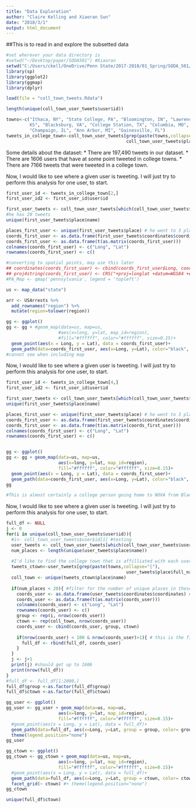 ```yaml
---
title: "Data Exploration"
author: "Claire Kelling and Xiaoran Sun"
date: "2018/3/1"
output: html_document
---
```


##This is to read in and explore the subsetted data
```r
#set wherever your data directory is
#setwd("~/Desktop/paper/SODA501") #Xiaoran
setwd("C:/Users/ckell/OneDrive/Penn State/2017-2018/01_Spring/SODA_501/SODA_501/project/data") #Claire
library(sp)
library(ggplot2)
library(ggmap)
library(dplyr)

load(file = "coll_town_tweets.Rdata")

length(unique(coll_town_user_tweets$user$id))

towns<-c("Ithaca, NY", "State College, PA", "Bloomington, IN", "Lawrence,
         KS", "Blacksburg, VA", "College Station, TX", "Columbia, MO",
         "Champaign, IL", "Ann Arbor, MI", "Gainesville, FL")
tweets_in_college_town<-coll_town_user_tweets[grep(paste(towns,collapse="|"),
                                              coll_town_user_tweets$place$full_name),]
```

Some details about the dataset:
* There are 197,490 tweets in our dataset.
* There are 1606 users that have at some point tweeted in college towns.
* There are 7166 tweets that were tweeted in a college town.

Now, I would like to see where a given user is tweeting. I will just try to perform this analysis for one user, to start.
```r
first_user_id <- tweets_in_college_town[2,]
first_user_id2 <- first_user_id$user$id

first_user_tweets <- coll_town_user_tweets[which(coll_town_user_tweets$user$id == first_user_id2),]
#he has 20 tweets
unique(first_user_tweets$place$name)

places_first_user <- unique(first_user_tweets$place) # he went to 3 places
coords_first_user <- as.data.frame(first_user_tweets$coordinates$coordinates) # coordinates
coords_first_user <- as.data.frame(t(as.matrix(coords_first_user)))
colnames(coords_first_user) <- c("Long", "Lat")
rownames(coords_first_user) <- c()

#converting to spatial points, may use this later
## coordinates(coords_first_user) <- cbind(coords_first_user$Long, coords_first_user$Lat)
## proj4string(coords_first_user) <- CRS("+proj=longlat +datum=WGS84 +ellps=WGS84 +towgs84=0,0,0")
#PA_Map <- qmap('pennsylvania', legend = 'topleft')

us <- map_data("state")

arr <- USArrests %>% 
  add_rownames("region") %>% 
  mutate(region=tolower(region))

gg <- ggplot()
gg <- gg + #geom_map(data=us, map=us,
                    #aes(x=long, y=lat, map_id=region),
                    #fill="#ffffff", color="#ffffff", size=0.15)+ 
  geom_point(aes(x = Long, y = Lat), data = coords_first_user)+
  geom_path(data=coords_first_user, aes(x=Long, y=Lat), color="black", size=1)
#cannot see when including map

```

Now, I would like to see where a given user is tweeting. I will just try to perform this analysis for one user, to start.
```r
first_user_id <- tweets_in_college_town[4,]
first_user_id2 <- first_user_id$user$id

first_user_tweets <- coll_town_user_tweets[which(coll_town_user_tweets$user$id == first_user_id2),]
unique(first_user_tweets$place$name)

places_first_user <- unique(first_user_tweets$place) # he went to 3 places
coords_first_user <- as.data.frame(first_user_tweets$coordinates$coordinates) # coordinates
coords_first_user <- as.data.frame(t(as.matrix(coords_first_user)))
colnames(coords_first_user) <- c("Long", "Lat")
rownames(coords_first_user) <- c()


gg <- ggplot()
gg <- gg + geom_map(data=us, map=us,
                    aes(x=long, y=lat, map_id=region),
                    fill="#ffffff", color="#ffffff", size=0.15)+ 
  geom_point(aes(x = Long, y = Lat), data = coords_first_user)+
  geom_path(data=coords_first_user, aes(x=Long, y=Lat), color="black", size=1)
gg

#This is almost certainly a college person going home to NOVA from Blacksburg!
```


Now, I would like to see where a given user is tweeting. I will just try to perform this analysis for one user, to start.
```r

full_df <- NULL
j <- 0
for(i in unique(coll_town_user_tweets$user$id)){
  #i<- coll_town_user_tweets$user$id[1] #testing
  user_tweets <- coll_town_user_tweets[which(coll_town_user_tweets$user$id == i),]
  num_places <- length(unique(user_tweets$place$name))
  
  #I'd like to find the college town that is affilliated with each user
  tweets_ctown<-user_tweets[grep(paste(towns,collapse="|"),
                                              user_tweets$place$full_name),]
  coll_town <- unique(tweets_ctown$place$name)
  
  if(num_places < 20){ #filter for the number of unique places in these days
    coords_user <- as.data.frame(user_tweets$coordinates$coordinates) # coordinates
    coords_user <- as.data.frame(t(as.matrix(coords_user)))
    colnames(coords_user) <- c("Long", "Lat")
    rownames(coords_user) <- c()
    group <- rep(i, nrow(coords_user))
    ctown <- rep(coll_town, nrow(coords_user))
    coords_user <- cbind(coords_user, group, ctown)
    
    if(nrow(coords_user) < 100 & nrow(coords_user)>1){ # this is the filter for the number of tweets
      full_df <- rbind(full_df, coords_user)
    }
  }
  j <- j+1
  print(j) #should get up to 1606
  print(nrow(full_df)) 
}
#full_df <- full_df[1:2000,]
full_df$group <-as.factor(full_df$group)
full_df$ctown <-as.factor(full_df$ctown)

gg_user <- ggplot()
gg_user <- gg_user + geom_map(data=us, map=us,
                    aes(x=long, y=lat, map_id=region),
                    fill="#ffffff", color="#ffffff", size=0.15)+ 
  #geom_point(aes(x = Long, y = Lat), data = full_df)+
  geom_path(data=full_df, aes(x=Long, y=Lat, group = group, color= group), size=1)+
  theme(legend.position="none")
gg_user

gg_ctown <- ggplot()
gg_ctown <- gg_ctown + geom_map(data=us, map=us,
                    aes(x=long, y=lat, map_id=region),
                    fill="#ffffff", color="#ffffff", size=0.15)+ 
  #geom_point(aes(x = Long, y = Lat), data = full_df)+
  geom_path(data=full_df, aes(x=Long, y=Lat, group = ctown, color= ctown), size=1)+
  facet_grid(~ ctown) #+ theme(legend.position="none")
gg_ctown

unique(full_df$ctown)
```
